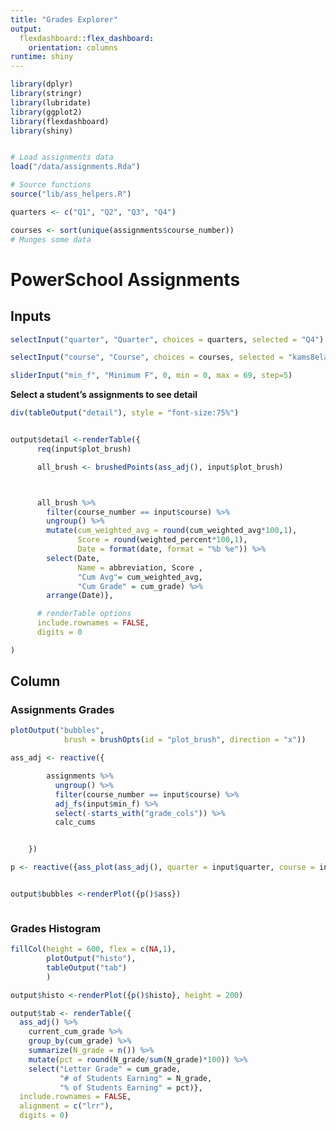 ```yaml
---
title: "Grades Explorer"
output:
  flexdashboard::flex_dashboard:
    orientation: columns
runtime: shiny
---
```


```r

library(dplyr)
library(stringr)
library(lubridate)
library(ggplot2)
library(flexdashboard)
library(shiny)


# Load assignments data
load("/data/assignments.Rda")

# Source functions
source("lib/ass_helpers.R")

quarters <- c("Q1", "Q2", "Q3", "Q4")

courses <- sort(unique(assignments$course_number))
# Munges some data

```

PowerSchool Assignments
======================================================================
Inputs {.sidebar}
-----------------------------------------------------------------------
```r
selectInput("quarter", "Quarter", choices = quarters, selected = "Q4")

selectInput("course", "Course", choices = courses, selected = "kams8ela")

sliderInput("min_f", "Minimum F", 0, min = 0, max = 69, step=5)
```
**Select a student's assignments to see detail**
```r
div(tableOutput("detail"), style = "font-size:75%")


output$detail <-renderTable({
      req(input$plot_brush)

      all_brush <- brushedPoints(ass_adj(), input$plot_brush)



      all_brush %>%
        filter(course_number == input$course) %>%
        ungroup() %>%
        mutate(cum_weighted_avg = round(cum_weighted_avg*100,1),
               Score = round(weighted_percent*100,1),
               Date = format(date, format = "%b %e")) %>%
        select(Date,
               Name = abbreviation, Score ,
               "Cum Avg"= cum_weighted_avg,
               "Cum Grade" = cum_grade) %>%
        arrange(Date)},

      # renderTable options
      include.rownames = FALSE,
      digits = 0

)
```

Column {.tabset .tabset-fade}
-----------------------------------------------------------------------

### Assignments Grades {.no-padding}

```r

plotOutput("bubbles",
            brush = brushOpts(id = "plot_brush", direction = "x"))

ass_adj <- reactive({

        assignments %>%
          ungroup() %>%
          filter(course_number == input$course) %>%
          adj_fs(input$min_f) %>%
          select(-starts_with("grade_cols")) %>%
          calc_cums


    })

p <- reactive({ass_plot(ass_adj(), quarter = input$quarter, course = input$course)})


output$bubbles <-renderPlot({p()$ass})



```

### Grades Histogram

```r

fillCol(height = 600, flex = c(NA,1),
        plotOutput("histo"),
        tableOutput("tab")
        )

output$histo <-renderPlot({p()$histo}, height = 200)

output$tab <- renderTable({
  ass_adj() %>%
    current_cum_grade %>%
    group_by(cum_grade) %>%
    summarize(N_grade = n()) %>%
    mutate(pct = round(N_grade/sum(N_grade)*100)) %>%
    select("Letter Grade" = cum_grade,
           "# of Students Earning" = N_grade,
           "% of Students Earning" = pct)},
  include.rownames = FALSE,
  alignment = c("lrr"),
  digits = 0)


```

```r


```
